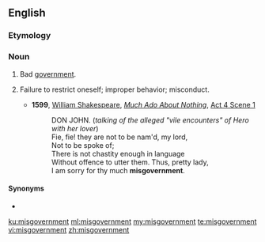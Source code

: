 ==English==

===Etymology===
{{prefix|en|mis|government}}

===Noun===
{{en-noun|~}}

# Bad [[government]].
# {{lb|en|archaic}} Failure to restrict oneself; improper behavior; misconduct.
#* '''1599''', [[w:William Shakespeare|William Shakespeare]], ''[[w:Much Ado About Nothing|Much Ado About Nothing]]'', [[s:Much Ado About Nothing (Shakespeare)|Act 4 Scene 1]]
#*: DON JOHN. (''talking of the alleged "vile encounters" of Hero with her lover'')
#*: Fie, fie! they are not to be nam'd, my lord,
#*: Not to be spoke of;
#*: There is not chastity enough in language
#*: Without offence to utter them. Thus, pretty lady,
#*: I am sorry for thy much '''misgovernment'''.

====Synonyms====
* {{l|en|misgovernance}}

[[ku:misgovernment]]
[[ml:misgovernment]]
[[my:misgovernment]]
[[te:misgovernment]]
[[vi:misgovernment]]
[[zh:misgovernment]]